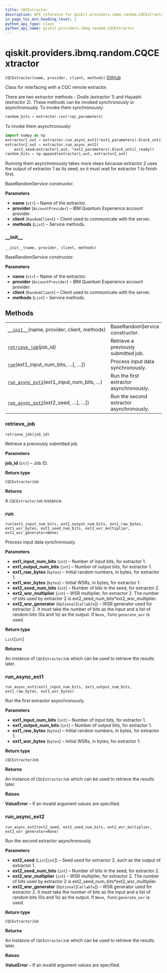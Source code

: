 ```yaml
---
title: CQCExtractor
description: API reference for qiskit.providers.ibmq.random.CQCExtractor
in_page_toc_min_heading_level: 1
python_api_type: class
python_api_name: qiskit.providers.ibmq.random.CQCExtractor
---
```


<span id="qiskit-providers-ibmq-random-cqcextractor" />

# qiskit.providers.ibmq.random.CQCExtractor

<span id="qiskit.providers.ibmq.random.CQCExtractor" />

`CQCExtractor(name, provider, client, methods)` [GitHub](https://github.com/qiskit/qiskit-ibmq-provider/tree/stable/0.12/qiskit/providers/ibmq/random/cqcextractor.py "view source code")

Class for interfacing with a CQC remote extractor.

There are two extractor methods - Dodis (extractor 1) and Hayashi (extractor 2). These methods can be invoked synchronously or asynchronously. To invoke them synchronously:

```python
random_bits = extractor.run(*cqc_parameters)
```

To invoke them asynchronously:

```python
import numpy as np
extractor1_out = extractor.run_async_ext1(*ext1_parameters).block_until_ready()
extractor2_out = extractor.run_async_ext2(
    ext2_seed=extractor1_out, *ext2_parameters).block_until_ready()
random_bits = np.append(extractor1_out, extractor2_out)
```

Running them asynchronously takes more steps because extractor 2 uses the output of extractor 1 as its seed, so it must wait for extractor 1 to finish first.

BaseRandomService constructor.

**Parameters**

*   **name** (`str`) – Name of the extractor.
*   **provider** (`AccountProvider`) – IBM Quantum Experience account provider.
*   **client** (`RandomClient`) – Client used to communicate with the server.
*   **methods** (`List`) – Service methods.

### \_\_init\_\_

<span id="qiskit.providers.ibmq.random.CQCExtractor.__init__" />

`__init__(name, provider, client, methods)`

BaseRandomService constructor.

**Parameters**

*   **name** (`str`) – Name of the extractor.
*   **provider** (`AccountProvider`) – IBM Quantum Experience account provider.
*   **client** (`RandomClient`) – Client used to communicate with the server.
*   **methods** (`List`) – Service methods.

## Methods

|                                                                                                                                                                     |                                          |
| ------------------------------------------------------------------------------------------------------------------------------------------------------------------- | ---------------------------------------- |
| [`__init__`](#qiskit.providers.ibmq.random.CQCExtractor.__init__ "qiskit.providers.ibmq.random.CQCExtractor.__init__")(name, provider, client, methods)             | BaseRandomService constructor.           |
| [`retrieve_job`](#qiskit.providers.ibmq.random.CQCExtractor.retrieve_job "qiskit.providers.ibmq.random.CQCExtractor.retrieve_job")(job\_id)                         | Retrieve a previously submitted job.     |
| [`run`](#qiskit.providers.ibmq.random.CQCExtractor.run "qiskit.providers.ibmq.random.CQCExtractor.run")(ext1\_input\_num\_bits, …\[, …])                            | Process input data synchronously.        |
| [`run_async_ext1`](#qiskit.providers.ibmq.random.CQCExtractor.run_async_ext1 "qiskit.providers.ibmq.random.CQCExtractor.run_async_ext1")(ext1\_input\_num\_bits, …) | Run the first extractor asynchronously.  |
| [`run_async_ext2`](#qiskit.providers.ibmq.random.CQCExtractor.run_async_ext2 "qiskit.providers.ibmq.random.CQCExtractor.run_async_ext2")(ext2\_seed, …\[, …])       | Run the second extractor asynchronously. |

### retrieve\_job

<span id="qiskit.providers.ibmq.random.CQCExtractor.retrieve_job" />

`retrieve_job(job_id)`

Retrieve a previously submitted job.

**Parameters**

**job\_id** (`str`) – Job ID.

**Return type**

`CQCExtractorJob`

**Returns**

A `CQCExtractorJob` instance.

### run

<span id="qiskit.providers.ibmq.random.CQCExtractor.run" />

`run(ext1_input_num_bits, ext1_output_num_bits, ext1_raw_bytes, ext1_wsr_bytes, ext2_seed_num_bits, ext2_wsr_multiplier, ext2_wsr_generator=None)`

Process input data synchronously.

**Parameters**

*   **ext1\_input\_num\_bits** (`int`) – Number of input bits, for extractor 1.
*   **ext1\_output\_num\_bits** (`int`) – Number of output bits, for extractor 1.
*   **ext1\_raw\_bytes** (`bytes`) – Initial random numbers, in bytes, for extractor 1.
*   **ext1\_wsr\_bytes** (`bytes`) – Initial WSRs, in bytes, for extractor 1.
*   **ext2\_seed\_num\_bits** (`int`) – Number of bits in the seed, for extractor 2.
*   **ext2\_wsr\_multiplier** (`int`) – WSR multiplier, for extractor 2. The number of bits used by extractor 2 is ext2\_seed\_num\_bits\*ext2\_wsr\_multiplier.
*   **ext2\_wsr\_generator** (`Optional`\[`Callable`]) – WSR generator used for extractor 2. It must take the number of bits as the input and a list of random bits (0s and 1s) as the output. If `None`, :func:`generate_wsr` is used.

**Return type**

`List`\[`int`]

**Returns**

An instance of `CQCExtractorJob` which can be used to retrieve the results later.

### run\_async\_ext1

<span id="qiskit.providers.ibmq.random.CQCExtractor.run_async_ext1" />

`run_async_ext1(ext1_input_num_bits, ext1_output_num_bits, ext1_raw_bytes, ext1_wsr_bytes)`

Run the first extractor asynchronously.

**Parameters**

*   **ext1\_input\_num\_bits** (`int`) – Number of input bits, for extractor 1.
*   **ext1\_output\_num\_bits** (`int`) – Number of output bits, for extractor 1.
*   **ext1\_raw\_bytes** (`bytes`) – Initial random numbers, in bytes, for extractor 1.
*   **ext1\_wsr\_bytes** (`bytes`) – Initial WSRs, in bytes, for extractor 1.

**Return type**

`CQCExtractorJob`

**Returns**

An instance of `CQCExtractorJob` which can be used to retrieve the results later.

**Raises**

**ValueError** – If an invalid argument values are specified.

### run\_async\_ext2

<span id="qiskit.providers.ibmq.random.CQCExtractor.run_async_ext2" />

`run_async_ext2(ext2_seed, ext2_seed_num_bits, ext2_wsr_multiplier, ext2_wsr_generator=None)`

Run the second extractor asynchronously.

**Parameters**

*   **ext2\_seed** (`List`\[`int`]) – Seed used for extractor 2, such as the output of extractor 1.
*   **ext2\_seed\_num\_bits** (`int`) – Number of bits in the seed, for extractor 2.
*   **ext2\_wsr\_multiplier** (`int`) – WSR multiplier, for extractor 2. The number of bits used by extractor 2 is ext2\_seed\_num\_bits\*ext2\_wsr\_multiplier.
*   **ext2\_wsr\_generator** (`Optional`\[`Callable`]) – WSR generator used for extractor 2. It must take the number of bits as the input and a list of random bits (0s and 1s) as the output. If `None`, :func:`generate_wsr` is used.

**Return type**

`CQCExtractorJob`

**Returns**

An instance of `CQCExtractorJob` which can be used to retrieve the results later.

**Raises**

**ValueError** – If an invalid argument values are specified.


